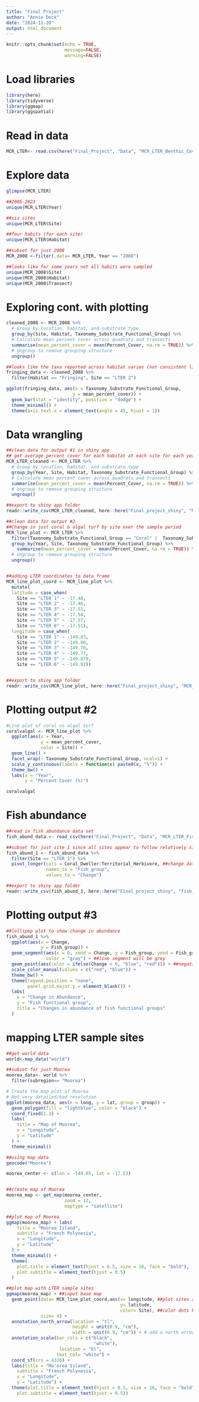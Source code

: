 ```yaml
---
title: "Final Project"
author: "Annie Deck"
date: "2024-11-20"
output: html_document
---
```


```r
knitr::opts_chunk$set(echo = TRUE,
                      message=FALSE,
                      warning=FALSE)
```

# Load libraries 
```r
library(here)
library(tidyverse)
library(ggmap)
library(ggspatial)
```

# Read in data
```r
MCR_LTER<- read.csv(here("Final_Project", "Data", "MCR_LTER_Benthic_Cover.csv"))
```

# Explore data
```r
glimpse(MCR_LTER)

##2005-2023
unique(MCR_LTER$Year)

##six sites
unique(MCR_LTER$Site)

##four habits (for each site)
unique(MCR_LTER$Habitat)

##subset for just 2008
MCR_2008 <-filter(.data= MCR_LTER, Year == "2008")

##looks like for some years not all habits were sampled 
unique(MCR_2008$Site)
unique(MCR_2008$Habitat)
unique(MCR_2008$Transect)
```

# Exploring cont. with plotting
```r
cleaned_2008 <- MCR_2008 %>%
  # Group by location, habitat, and substrate type
  group_by(Site, Habitat, Taxonomy_Substrate_Functional_Group) %>%
  # Calculate mean percent cover across quadrats and transects
  summarise(mean_percent_cover = mean(Percent_Cover, na.rm = TRUE)) %>%
  # Ungroup to remove grouping structure
  ungroup()

##looks like the taxa reported across habitat varies (not consistent list of taxa reported)
fringing_data <- cleaned_2008 %>% 
  filter(Habitat == "Fringing", Site == "LTER 2")

ggplot(fringing_data, aes(x = Taxonomy_Substrate_Functional_Group, 
                         y = mean_percent_cover)) + 
  geom_bar(stat = "identity", position = "dodge") +
  theme_minimal() +
  theme(axis.text.x = element_text(angle = 45, hjust = 1))
```

# Data wrangling
```r
##clean data for output #1 in shiny app
## get average percent cover for each habitat at each site for each year
MCR_LTER_cleaned <- MCR_LTER %>%
  # Group by location, habitat, and substrate type
  group_by(Year, Site, Habitat, Taxonomy_Substrate_Functional_Group) %>%
  # Calculate mean percent cover across quadrats and transects
  summarise(mean_percent_cover = mean(Percent_Cover, na.rm = TRUE)) %>%
  # Ungroup to remove grouping structure
  ungroup()

##export to shiny app folder
readr::write_csv(MCR_LTER_cleaned, here::here("Final_project_shiny", "MCR_LTER_cleaned.csv"))

##clean data for output #2 
##Change in just coral & algal turf by site over the sample period 
MCR_line_plot <- MCR_LTER %>%
  filter(Taxonomy_Substrate_Functional_Group == "Coral" |  Taxonomy_Substrate_Functional_Group == "Algal Turf") %>% 
  group_by(Year, Site, Taxonomy_Substrate_Functional_Group) %>%
    summarise(mean_percent_cover = mean(Percent_Cover, na.rm = TRUE)) %>%
  # Ungroup to remove grouping structure
  ungroup()


##adding LTER coordinates to data frame
MCR_line_plot_coord <- MCR_line_plot %>%
  mutate(
  latitude = case_when(
    Site == "LTER 1" ~ -17.48,
    Site == "LTER 2" ~ -17.48,
    Site == "LTER 3" ~ -17.51,
    Site == "LTER 4" ~ -17.54,
    Site == "LTER 5" ~ -17.57,
    Site == "LTER 6" ~ -17.51),
  longitude = case_when(
    Site == "LTER 1" ~ -149.83,
    Site == "LTER 2" ~ -149.80,
    Site == "LTER 3" ~ -149.76,
    Site == "LTER 4" ~ -149.77,
    Site == "LTER 5" ~ -149.879,
    Site == "LTER 6" ~ -149.92))


##export to shiny app folder
readr::write_csv(MCR_line_plot, here::here("Final_project_shiny", "MCR_line_plot.csv"))
```
# Plotting output #2
```r
#Line plot of coral vs algal turf
coralvalgal <- MCR_line_plot %>%
  ggplot(aes(x = Year,
             y = mean_percent_cover,
             color = Site)) +
  geom_line() +
  facet_wrap(~ Taxonomy_Substrate_Functional_Group, ncol=1) +
  scale_y_continuous(labels = function(x) paste0(x, "%")) +
  theme_bw() +
  labs(x = "Year",
       y = "Percent Cover (%)")

coralvalgal
```

# Fish abundance
```r
##read in fish abundance data set
fish_abund_data <- read_csv(here("Final_Project", "Data", "MCR_LTER_Fish_Coral_Abundance_Change.csv"))

##subset for just site 1 since all sites appear to follow relatively similar patterns
fish_abund_1 <- fish_abund_data %>%
  filter(Site == "LTER 1") %>%
  pivot_longer(cols = Coral_Dweller:Territorial_Herbivore, ##change data format to long
               names_to = "Fish_group",
               values_to = "Change")

##export to shiny app folder
readr::write_csv(fish_abund_1, here::here("Final_project_shiny", "fish_lollipop.csv"))
```

# Plotting output #3
```r
##lollipop plot to show change in abundance
fish_abund_1 %>% 
  ggplot(aes(x = Change, 
             y = Fish_group)) +
  geom_segment(aes(x = 0, xend = Change, y = Fish_group, yend = Fish_group), 
               color = "gray") + ##line segment will be grey
  geom_point(aes(color = ifelse(Change < 0, "blue", "red"))) + ##negative values in red and positive values in blue
  scale_color_manual(values = c("red", "blue")) +
  theme_bw() +
  theme(legend.position = "none",
        panel.grid.major.y = element_blank()) +
  labs(
    x = "Change in Abundance",
    y = "Fish functional group",
    title = "Changes in abundance of fish functional groups"
  )
```
# mapping LTER sample sites
```r

##get world data
world<-map_data("world")

##subset for just Moorea
moorea_data<- world %>%
  filter(subregion== "Moorea") 

# Create the map plot of Moorea
# Not very detailed/bad resolution 
ggplot(moorea_data, aes(x = long, y = lat, group = group)) +
  geom_polygon(fill = "lightblue", color = "black") +
  coord_fixed(1.3) +
  labs(
    title = "Map of Moorea",
    x = "Longitude",
    y = "Latitude"
  ) +
  theme_minimal()

##using map_data
geocode("Moorea")

moorea_center <- c(lon = -149.85, lat = -17.53)


##create map of Moorea
moorea_map <- get_map(moorea_center, 
                      zoom = 12,  
                      maptype = "satellite")

##plot map of Moorea
ggmap(moorea_map) + labs(
    title = "Moorea Island",
    subtitle = "French Polynesia",
    x = "Longitude",
    y = "Latitude"
  ) +
  theme_minimal() +
  theme(
    plot.title = element_text(hjust = 0.5, size = 16, face = "bold"),
    plot.subtitle = element_text(hjust = 0.5)
  )

##plot map with LTER sample sites
ggmap(moorea_map) + ##input base map
  geom_point(data= MCR_line_plot_coord,aes(x= longitude, ##plot sites at their specific lat and long with a point
                                           y= latitude,
                                           color= Site), ##color dots by site
             size= 4) + 
  annotation_north_arrow(location = "tl", 
                         height = unit(0.9, "cm"),
                         width = unit(0.9, "cm")) + # add a north arrow
  annotation_scale(bar_cols = c("black", 
                                 "white"),
                    location = "bl",
                   text_col= "white") +
  coord_sf(crs = 4326) +
  labs(title = "Mo'orea Island",
    subtitle = "French Polynesia",
    x = "Longitude",
    y = "Latitude") +
  theme(plot.title = element_text(hjust = 0.5, size = 16, face = "bold"),
    plot.subtitle = element_text(hjust = 0.5))





```

